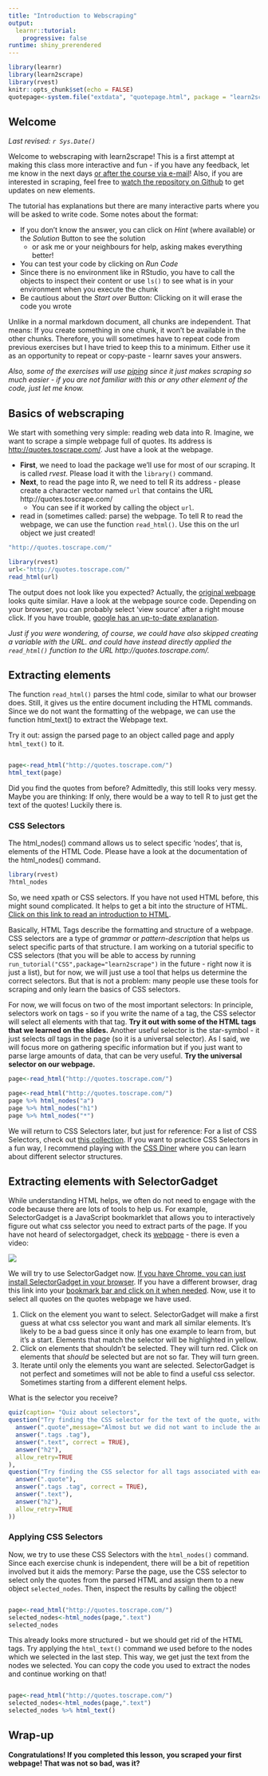 ```yaml
---
title: "Introduction to Webscraping"
output: 
  learnr::tutorial:
    progressive: false
runtime: shiny_prerendered
---
```


```r
library(learnr)
library(learn2scrape)
library(rvest)
knitr::opts_chunk$set(echo = FALSE)
quotepage<-system.file("extdata", "quotepage.html", package = "learn2scrape")
```

## Welcome

*Last revised: `r Sys.Date()`*

Welcome to webscraping with learn2scrape!  This is a first attempt at making this class more interactive and fun - if you have any feedback, let me know in the next days [or after the course via e-mail](mailto:gessler@ipz.uzh.ch)! Also, if you are interested in scraping, feel free to [watch the repository on Github](https://github.com/theresagessler/learn2scrape) to get updates on new elements.

The tutorial has explanations but there are many interactive parts where you will be asked to write code. Some notes about the format:

- If you don't know the answer, you can click on *Hint* (where available) or the *Solution* Button to see the solution 
    - or ask me or your neighbours for help, asking makes everything better!
- You can test your code by clicking on *Run Code*
- Since there is no environment like in RStudio, you have to call the objects to inspect their content or use `ls()` to see what is in your environment when you execute the chunk
- Be cautious about the *Start over* Button: Clicking on it will erase the code you wrote

Unlike in a normal markdown document, all chunks are independent. That means: If you create something in one chunk, it won't be available in the other chunks. Therefore, you will sometimes have to repeat code from previous exercises but I have tried to keep this to a minimum. Either use it as an opportunity to repeat or copy-paste - learnr saves your answers.

*Also, some of the exercises will use [piping](https://magrittr.tidyverse.org/) since it just makes scraping so much easier - if you are not familiar with this or any other element of the code, just let me know.*

<!--If you prefer using [swirl](https://swirlstats.com/){target="_blank"}, this first lesson is also available as a swirl-course. As things get more complex later on, I'll ask you to switch to the browser-version! -->

## Basics of webscraping

We start with something very simple: reading web data into R. Imagine, we want to scrape a simple webpage full of quotes. Its address is [http://quotes.toscrape.com/](http://quotes.toscrape.com/){target="_blank"}. Just have a look at the webpage.

- **First**, we need to load the package we'll use for most of our scraping. It is called *rvest*. Please load it with the `library()` command.
- **Next**, to read the page into R, we need to tell R its address - please create a character vector named `url` that contains the URL http://quotes.toscrape.com/
    - You can see if it worked by calling the object `url`.
- read in (sometimes called: parse) the webpage. To tell R to read the webpage, we can use the function `read_html()`. Use this on the url object we just created!

```r
"http://quotes.toscrape.com/"
```

```r
library(rvest)
url<-"http://quotes.toscrape.com/"
read_html(url)
```

The output does not look like you expected? Actually, the [original webpage](http://quotes.toscrape.com/){target="_blank"} looks quite similar. Have a look at the webpage source code. Depending on your browser, you can probably select 'view source' after a right mouse click. If you have trouble, [google has an up-to-date explanation](https://www.google.com/search?hl=&site=&q=how+to+view+webpage+source+code+in+browser){target="_blank"}. 

*Just if you were wondering, of course, we could have also skipped creating a variable with the URL. and could have instead directly applied the `read_html()` function  to the URL http://quotes.toscrape.com/.*

## Extracting elements


The function `read_html()` parses the html code, similar to what our browser does. Still, it gives us the entire document including the HTML commands. Since we do not want the formatting of the webpage, we can use the function html_text() to extract the Webpage text.

Try it out: assign the parsed page to an object called page and apply `html_text()` to it.




```r

```

```r
page<-read_html("http://quotes.toscrape.com/")
html_text(page)
```

Did you find the quotes from before? Admittedly, this still looks very messy. 
Maybe you are thinking: If only, there would be a way to tell R to just get the text of the quotes! Luckily there is.

### CSS Selectors

The html_nodes() command allows us to select specific 'nodes', that is, elements of the HTML Code. Please have a look at the documentation of the html_nodes() command.

```r
library(rvest)
?html_nodes
```

So, we need xpath or CSS selectors. If you have not used HTML before, this might sound complicated. It helps to get a bit into the structure of HTML. [Click on this link to read an introduction to HTML](https://www.w3schools.com/html/default.asp){target="_blank"}.

Basically, HTML Tags describe the formatting and structure of a webpage. CSS selectors are a type of *grammar* or *pattern-description* that helps us select specific parts of that structure. I am working on a tutorial specific to CSS selectors (that you will be able to access by running `run_tutorial("CSS",package="learn2scrape")` in the future - right now it is just a list), but for now, we will just use a tool that helps us determine the correct selectors. But that is not a problem: many people use these tools for scraping and only learn the basics of CSS selectors.

For now, we will focus on two of the most important selectors: In principle, selectors work on tags - so if you write the name of a tag, the CSS selector will select all elements with that tag. **Try it out with some of the HTML tags that we learned on the slides.** Another useful selector is the star-symbol - it just selects *all* tags in the page (so it is a universal selector). As I said, we will focus more on gathering specific information but if you just want to parse large amounts of data, that can be very useful. **Try the universal selector on our webpage.**

```r
page<-read_html("http://quotes.toscrape.com/")
```

```r
page<-read_html("http://quotes.toscrape.com/")
page %>% html_nodes("a")
page %>% html_nodes("h1")
page %>% html_nodes("*")
```

We will return to CSS Selectors later, but just for reference: For a list of CSS Selectors, check out [this collection](https://www.w3schools.com/cssref/css_selectors.asp){target="_blank"}. If you want to practice CSS Selectors in a fun way, I recommend playing with the [CSS Diner](https://flukeout.github.io/){target="_blank"} where you can learn about different selector structures.

## Extracting elements with SelectorGadget

While understanding HTML helps, we often do not need to engage with the code because there are lots of tools to help us. For example, SelectorGadget is a JavaScript bookmarklet that allows you to interactively figure out what css selector you need to extract parts of the page. If you have not heard of selectorgadget, check its [webpage](https://selectorgadget.com/){target="_blank"} - there is even a video:

![](https://vimeo.com/52055686)

We will try to use SelectorGadget now. [If you have Chrome, you can just install SelectorGadget in your browser](https://chrome.google.com/webstore/detail/selectorgadget/mhjhnkcfbdhnjickkkdbjoemdmbfginb). If you have a different browser, drag this link into your [bookmark bar and click on it when needed](javascript:(function(){var%20s=document.createElement('div');s.innerHTML='Loading...';s.style.color='black';s.style.padding='20px';s.style.position='fixed';s.style.zIndex='9999';s.style.fontSize='3.0em';s.style.border='2px%20solid%20black';s.style.right='40px';s.style.top='40px';s.setAttribute('class','selector_gadget_loading');s.style.background='white';document.body.appendChild(s);s=document.createElement('script');s.setAttribute('type','text/javascript');s.setAttribute('src','https://dv0akt2986vzh.cloudfront.net/unstable/lib/selectorgadget.js');document.body.appendChild(s);})();).
Now, use it to select all quotes on the quotes webpage we have used.

1. Click on the element you want to select. SelectorGadget will make a first guess at what css selector you want and mark all similar elements. It's likely to be a bad guess since it only has one example to learn from, but it's a start. Elements that match the selector will be highlighted in yellow.
2. Click on elements that shouldn't be selected. They will turn red.  Click on elements that *should* be selected but are not so far. They will turn green.
3. Iterate until only the elements you want are selected.  SelectorGadget is not perfect and sometimes will not be able to find a useful css selector. Sometimes starting from a different element helps.

What is the selector you receive?

```r
quiz(caption= "Quiz about selectors",
question("Try finding the CSS selector for the text of the quote, without author and tags. What is the selector you receive?",
  answer(".quote",message="Almost but we did not want to include the author and tags!"),
  answer(".tags .tag"),
  answer(".text", correct = TRUE),
  answer("h2"),
  allow_retry=TRUE
),
question("Try finding the CSS selector for all tags associated with each quote. Deselect the Top Ten tags on the side. What is the selector you receive?",
  answer(".quote"),
  answer(".tags .tag", correct = TRUE),
  answer(".text"),
  answer("h2"),
  allow_retry=TRUE
))
```


### Applying CSS Selectors

Now, we try to use these CSS Selectors with the `html_nodes()` command. Since each exercise chunk is independent, there will be a bit of repetition involved but it aids the memory: Parse the page, use the CSS selector to select only the quotes from the parsed HTML and assign them to a new object `selected_nodes`. Then, inspect the results by calling the object!



```r

```

```r
page<-read_html("http://quotes.toscrape.com/")
selected_nodes<-html_nodes(page,".text")
selected_nodes
```

This already looks more structured - but we should get rid of the HTML tags. Try applying the `html_text()` command we used before to the nodes which we selected in the last step. This way, we get just the text from the nodes we selected. You can copy the code you used to extract the nodes and continue working on that!

```r


```

```r
page<-read_html("http://quotes.toscrape.com/")
selected_nodes<-html_nodes(page,".text")
selected_nodes %>% html_text()
```

## Wrap-up

**Congratulations! If you completed this lesson, you scraped your first webpage! That was not so bad, was it?**